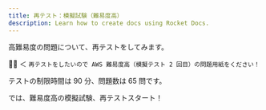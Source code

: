 ---
title: 再テスト：模擬試験（難易度高）
description: Learn how to create docs using Rocket Docs.
---

高難易度の問題について、再テストをしてみます。

🙋‍♂ ＜ `再テストをしたいので AWS 難易度高（模擬テスト 2 回目）の問題用紙をください！`

テストの制限時間は 90 分、問題数は 65 問です。

では、難易度高の模擬試験、再テストスタート！
